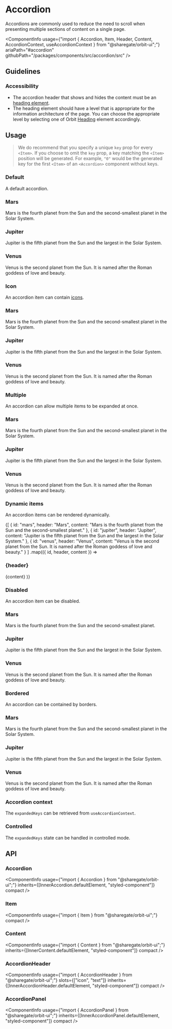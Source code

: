 
<Meta
    title="Components/Accordion"
    id="accordion"
/>

# Accordion

<Tagline>Accordions are commonly used to reduce the need to scroll when presenting multiple sections of content on a single page.</Tagline>

<ComponentInfo
    usage={"import { Accordion, Item, Header, Content, AccordionContext, useAccordionContext } from \"@sharegate/orbit-ui\";"}
    ariaPath="#accordion"
    githubPath="/packages/components/src/accordion/src"
/>

## Guidelines

### Accessibility

- The accordion header that shows and hides the content must be an [heading element](https://developer.mozilla.org/en-US/docs/Web/HTML/Element/Heading_Elements).
- The heading element should have a level that is appropriate for the information architecture of the page. You can choose the appropriate level by selecting one of Orbit [Heading](?path=/docs/heading--default-story) element accordingly.

## Usage

> We do recommend that you specify a unique `key` prop for every `<Item>`. If you choose to omit the `key` prop, a key matching the `<Item>` position will be generated. For example, `"0"` would be the generated key for the first `<Item>` of an `<Accordion>` component without keys.

### Default

A default accordion.

<Preview>
    <Story name="default">
        <Accordion>
            <Item key="mars">
                <H3>Mars</H3>
                <Content>Mars is the fourth planet from the Sun and the second-smallest planet in the Solar System.</Content>
            </Item>
            <Item key="jupiter">
                <H3>Jupiter</H3>
                <Content>Jupiter is the fifth planet from the Sun and the largest in the Solar System.</Content>
            </Item>
            <Item key="venus">
                <H3>Venus</H3>
                <Content>Venus is the second planet from the Sun. It is named after the Roman goddess of love and beauty.</Content>
            </Item>
        </Accordion>
    </Story>
</Preview>

### Icon

An accordion item can contain [icons](?path=/docs/icon-gallery--page).

<Preview>
    <Story name="icon">
        <Accordion>
            <Item key="mars">
                <H3>
                    <NotificationIcon />
                    <Text>Mars</Text>
                </H3>
                <Content>Mars is the fourth planet from the Sun and the second-smallest planet in the Solar System.</Content>
            </Item>
            <Item key="jupiter">
                <H3>
                    <InfoIcon />
                    <Text>Jupiter</Text>
                </H3>
                <Content>Jupiter is the fifth planet from the Sun and the largest in the Solar System.</Content>
            </Item>
            <Item key="venus">
                <H3>
                    <HelpIcon />
                    <Text>Venus</Text>
                </H3>
                <Content>Venus is the second planet from the Sun. It is named after the Roman goddess of love and beauty.</Content>
            </Item>
        </Accordion>
    </Story>
</Preview>

### Multiple

An accordion can allow multiple items to be expanded at once.

<Preview>
    <Story name="multiple">
        <Accordion expansionMode="multiple">
            <Item key="mars">
                <H3>Mars</H3>
                <Content>Mars is the fourth planet from the Sun and the second-smallest planet in the Solar System.</Content>
            </Item>
            <Item key="jupiter">
                <H3>Jupiter</H3>
                <Content>Jupiter is the fifth planet from the Sun and the largest in the Solar System.</Content>
            </Item>
            <Item key="venus">
                <H3>Venus</H3>
                <Content>Venus is the second planet from the Sun. It is named after the Roman goddess of love and beauty.</Content>
            </Item>
        </Accordion>
    </Story>
</Preview>

### Dynamic items

An accordion items can be rendered dynamically.

<Preview>
    <Story name="dynamic items">
        <Accordion aria-label="Planets">
            {[
                { id: "mars", header: "Mars", content: "Mars is the fourth planet from the Sun and the second-smallest planet." },
                { id: "jupiter", header: "Jupiter", content: "Jupiter is the fifth planet from the Sun and the largest in the Solar System." },
                { id: "venus", header: "Venus", content: "Venus is the second planet from the Sun. It is named after the Roman goddess of love and beauty." }
            ]
                .map(({ id, header, content }) =>
                    <Item key={id}>
                        <H3>{header}</H3>
                        <Content>{content}</Content>
                    </Item>
                )}
        </Accordion>
    </Story>
</Preview>

### Disabled

An accordion item can be disabled.

<Preview>
    <Story name="disabled item">
        <Accordion>
            <Item key="mars">
                <H3>Mars</H3>
                <Content>Mars is the fourth planet from the Sun and the second-smallest planet.</Content>
            </Item>
            <Item disabled key="jupiter">
                <H3>Jupiter</H3>
                <Content>Jupiter is the fifth planet from the Sun and the largest in the Solar System.</Content>
            </Item>
            <Item key="venus">
                <H3>Venus</H3>
                <Content>Venus is the second planet from the Sun. It is named after the Roman goddess of love and beauty.</Content>
            </Item>
        </Accordion>
    </Story>
</Preview>

### Bordered

An accordion can be contained by borders.

<Preview>
    <Story name="bordered">
        <Accordion variant="bordered">
            <Item key="mars">
                <H3>Mars</H3>
                <Content>Mars is the fourth planet from the Sun and the second-smallest planet in the Solar System.</Content>
            </Item>
            <Item key="jupiter">
                <H3>Jupiter</H3>
                <Content>Jupiter is the fifth planet from the Sun and the largest in the Solar System.</Content>
            </Item>
            <Item key="venus">
                <H3>Venus</H3>
                <Content>Venus is the second planet from the Sun. It is named after the Roman goddess of love and beauty.</Content>
            </Item>
        </Accordion>
    </Story>
</Preview>

### Accordion context

The `expandedKeys` can be retrieved from `useAccordionContext`.

<Preview filePath="/accordion/docs/AccordionContext" />

### Controlled

The `expandedKeys` state can be handled in controlled mode.

<Preview filePath="/accordion/docs/ControlledAccordion" />

## API

### Accordion

<ComponentInfo
    usage={"import { Accordion } from \"@sharegate/orbit-ui\";"}
    inherits={[InnerAccordion.defaultElement, "styled-component"]}
    compact
/>

<ArgsTable of={InnerAccordion} sort="alpha" />

### Item

<ComponentInfo
    usage={"import { Item } from \"@sharegate/orbit-ui\";"}
    compact
/>

<ArgsTable of={InnerItem} sort="alpha" />

### Content

<ComponentInfo
    usage={"import { Content } from \"@sharegate/orbit-ui\";"}
    inherits={[InnerContent.defaultElement, "styled-component"]}
    compact
/>

<ArgsTable of={InnerContent} sort="alpha" />

### AccordionHeader

<ComponentInfo
    usage={"import { AccordionHeader } from \"@sharegate/orbit-ui\";"}
    slots={["icon", "text"]}
    inherits={[InnerAccordionHeader.defaultElement, "styled-component"]}
    compact
/>

<ArgsTable of={InnerAccordionHeader} sort="alpha" />

### AccordionPanel

<ComponentInfo
    usage={"import { AccordionPanel } from \"@sharegate/orbit-ui\";"}
    inherits={[InnerAccordionPanel.defaultElement, "styled-component"]}
    compact
/>

<ArgsTable of={InnerAccordionPanel} sort="alpha" />
